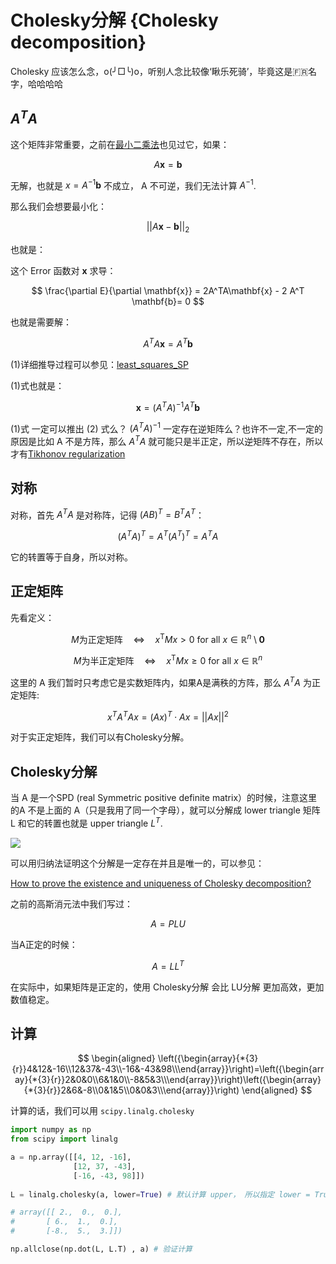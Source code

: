 # Cholesky分解 {Cholesky decomposition}

Cholesky 应该怎么念，o(╯□╰)o，听别人念比较像‘瞅乐死骑’，毕竟这是🇫🇷名字，哈哈哈哈

## $A^{T}A$


这个矩阵非常重要，之前在[最小二乘法](https://zhuanlan.zhihu.com/p/89373759)也见过它，如果：

$$A\mathbf{x} = \mathbf{b}$$

无解，也就是 $x= A^{-1}\mathbf{b}$ 不成立， A 不可逆，我们无法计算 $A^{-1}$.


那么我们会想要最小化：

$$||A\mathbf{x} - \mathbf{b} ||_2$$

也就是：



\begin{align*}
|| A\mathbf{x} - \mathbf{b} ||^2 {}
&= (A\mathbf{x} - \mathbf{b})\cdot(A\mathbf{x} - \mathbf{b}) \\
&= (A\mathbf{x} - \mathbf{b})^T \cdot (A\mathbf{x} - \mathbf{b}) \\
&= (\mathbf{x}^TA^T - \mathbf{b}^T) \cdot (A\mathbf{x} - \mathbf{b})\\
&= (\mathbf{x}^TA^TA\mathbf{x} - 2\mathbf{b}^TA\mathbf{x} + \mathbf{b}^T\mathbf{b}) 
\end{align*}


这个 Error 函数对 $\mathbf{x}$ 求导：

$$
\frac{\partial E}{\partial \mathbf{x}} =  2A^TA\mathbf{x} - 2 A^T \mathbf{b}= 0
$$

也就是需要解：

$$
A^TA\mathbf{x} = A^T \mathbf{b} \tag{1}
$$

(1)详细推导过程可以参见：[least\_squares\_SP](http://eeweb.poly.edu/iselesni/lecture_notes/least_squares/least_squares_SP.pdf)


(1)式也就是：

$$
\mathbf{x} = (A^TA)^{-1} A^T \mathbf{b}  \tag{2}
$$


(1)式 一定可以推出 (2) 式么？ $(A^TA)^{-1}$ 一定存在逆矩阵么？也许不一定,不一定的原因是比如 A 不是方阵，那么 $A^TA$ 就可能只是半正定，所以逆矩阵不存在，所以才有[Tikhonov regularization](https://en.wikipedia.org/wiki/Tikhonov_regularization)


## 对称

对称，首先 $A^TA$ 是对称阵，记得 $(AB)^T = B^TA^T$：

$$(A^TA)^T  = A^T (A^T)^T = A^TA$$

它的转置等于自身，所以对称。

## 正定矩阵

先看定义：

$$
{\displaystyle M{\text{为正定矩阵}}\quad \iff \quad x^{\textsf {T}}Mx>0{\text{ for all }}x\in \mathbb {R} ^{n}\setminus \mathbf {0} }
$$

$$
{\displaystyle M{\text{为半正定矩阵}}\quad \iff \quad x^{\textsf {T}}Mx \ge 0{\text{ for all }}x\in \mathbb {R} ^{n}}
$$

这里的 A 我们暂时只考虑它是实数矩阵内，如果A是满秩的方阵，那么 $A^TA$ 为正定矩阵:

$$x^TA^TAx = (Ax)^T \cdot Ax = ||Ax||^2$$

对于实正定矩阵，我们可以有Cholesky分解。


## Cholesky分解


当 A 是一个SPD (real Symmetric positive definite matrix）的时候，注意这里的A 不是上面的 A（只是我用了同一个字母），就可以分解成 lower triangle 矩阵 L 和它的转置也就是 upper triangle $L^T$.

![](images/Cholesky_ALL.png)


可以用归纳法证明这个分解是一定存在并且是唯一的，可以参见：

[How to prove the existence and uniqueness of Cholesky decomposition?](https://math.stackexchange.com/questions/2509810/how-to-prove-the-existence-and-uniqueness-of-cholesky-decomposition)



之前的高斯消元法中我们写过：

$$
A = PLU
$$


当A正定的时候：

$$
A = LL^T
$$

在实际中，如果矩阵是正定的，使用 Cholesky分解 会比 LU分解 更加高效，更加数值稳定。

## 计算

$$
\begin{aligned}
\left({\begin{array}{*{3}{r}}4&12&-16\\12&37&-43\\-16&-43&98\\\end{array}}\right)=\left({\begin{array}{*{3}{r}}2&0&0\\6&1&0\\-8&5&3\\\end{array}}\right)\left({\begin{array}{*{3}{r}}2&6&-8\\0&1&5\\0&0&3\\\end{array}}\right)
\end{aligned}
$$


计算的话，我们可以用 `scipy.linalg.cholesky`


```python
import numpy as np
from scipy import linalg

a = np.array([[4, 12, -16],
              [12, 37, -43],
              [-16, -43, 98]])
              
L = linalg.cholesky(a, lower=True) # 默认计算 upper， 所以指定 lower = True

# array([[ 2.,  0.,  0.],
#       [ 6.,  1.,  0.],
#       [-8.,  5.,  3.]])

np.allclose(np.dot(L, L.T) , a) # 验证计算
```
